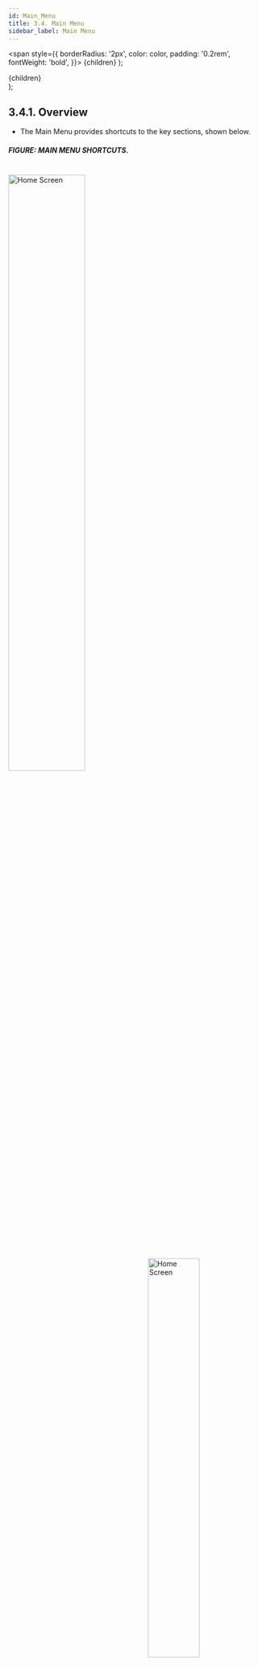 ```yaml
---
id: Main_Menu
title: 3.4. Main Menu
sidebar_label: Main Menu
---
```


  <span
    style={{
      borderRadius: '2px',
      color: color,
      padding: '0.2rem',
      fontWeight: 'bold',
    }}>
    {children}
  </span>
);

  <div
    style={{ 
         display: 'table',
    }}>
    {children}
  </div>
);


## 3.4.1. Overview
* The Main Menu provides shortcuts to the key sections, shown below.

##### FIGURE: MAIN MENU SHORTCUTS.
<br clear="right"/>
<img align="left" src={useBaseUrl("img/scrnshts/3.4.1_1_MainMenuShortcusts.svg")} alt="Home Screen" width="55%"/>
<img align="right" src={useBaseUrl("img/scrnshts/3.4.1_2_ShortcutScreenShot.png")} alt="Home Screen" width="45%"/>

<br clear="both"/>

* It can be accessed from any page in two ways:
	* Tapping the icon at the upper left of the screen, or
	* Swiping right from the left edge of the screen

		![Swipe Icon](../assets/App_LeftRightNav.png)

## 3.4.2. Home
Returns user to the Home Screen (Section 3.3).

## 3.4.3. Dashboard
**Functionality**
* Provides at-a-glance collection and billing data from various sources of the company
* Updated in real time as payments are made and recorded

**Key Users**
<table>
  <tr>
    <th>Designation</th>
    <th>Main Purpose</th>
    <th>Example Use Case</th>
  </tr>
  <tr>
    <td>CSA</td>
    <td>Reviewing the plant-wide collections that need to made</td>
    <td>Assessing the percentage of billed revenue which is still outstanding</td>
  </tr>
  <tr>
    <td>Cluster In-charge</td>
    <td>Summary of billing and collections in a specified time interval</td>
    <td>Tracking amount collected for different services (energy, connection, water, etc.) in the cluster</td>
  </tr>
  <tr>
    <td>State In-charge</td>
    <td>View current billing and collection for the portfolio</td>
    <td>Tracking total revenue, and the expected cash-flow from collections at each plant in the State</td>
  </tr>
</table>

**Page Details**

<br clear="right"/>
<img align="left" src={useBaseUrl("img/scrnshts/3.4_3_1_Dashboard.png")} alt="Home Screen" width="45%"/>

<Clear>

1. <u>Total Billing</u> is explained in Section 3.4.3.1
2. <u>Total Collection</u> is explained in Section 3.4.3.2
3. <u>Amounts</u> billed and collected for various services
4. <u>Filter</u> to select a specific plant and/or time interval

</Clear>
<br clear="both"/>

<br clear="right"/>
<img align="left" src={useBaseUrl("img/scrnshts/3.4_3_2_Dashboard.png")} alt="Home Screen" width="45%"/>

<Clear>

5.  <u>Collection Detail</u> details how the collection has been made:

  * POS — Collected in person by a field agent
  * Wallet — Payment made through an electronic wallet
  * Cash Card — Payments made through credit/debit cards

6.  <u>YTD Outstanding</u> refers to the outstanding payments that are yet to be made by customers from the beginning of the Calendar year

</Clear>
<br clear="both"/>


<!-- <img src="../docs/assets/3.14_PageDetails.png" width="50%"/>

![Page Details](./assets/3.14_PageDetails.png)

![Page Details](./assets/3.15_PageDetails2.png) -->

### 3.4.3.1. Total Billing
**Functionality**
* The Total Billing page summarises the revenue from each site

**Page Details**


<br clear="right"/>
<img align="left" src={useBaseUrl("img/scrnshts/3.4_3_3_TotalBilling.png")} alt="Total Billing" width="45%"/>

<Clear>

1. <u>Tabular Data</u> of each plant is described here. The columnar data includes:

  * Amount billed to prepaid customers
  * Amount billed to post-paid customers
  * Total amount billed to all customers
  * Percentage of customers billed

Arrows indicate month-on-month change in revenue:

  * <Highlight color="#FF0000"> ↓ </Highlight> Red -- revenue decrease
  * <Highlight color="#008000"> ↑ </Highlight> Green -- revenue increase

2.  <u>Total Bar</u> shows the total amount for all plants
3.  <u>Green Rows</u> show total amounts for each cluster of plants

</Clear>
<br clear="both"/>

<!-- ![Page Details](./assets/3.16_PageDetails3.png) -->

### 3.4.3.2. Total Collection
**Functionality**
* The Total Collection page summarises collections at each site

**Page Details**

<br clear="right"/>
<img align="left" src={useBaseUrl("img/scrnshts/3.4.3.2_TotalCollection.png")} alt="Total Collection" width="45%"/>

<Clear>

1.  <u>Tabular Data</u> of each plant
2.  <u>Total Bar</u> shows the total amount for all plants
3.  <u>Green Rows</u> show the total amounts for each cluster of plants

</Clear>
<br clear="both"/>

<!-- ![Page Details](./assets/3.17_PageDetails4.png) -->

## 3.4.4. Cash Register
**Functionality**
* The Cash Register page provides a historical account of each customer’s transactions
* It is updated in real time as payments are made and recorded
* A pie chart summarises the aggregate collections

**Key Users**
<table>
  <tr>
    <th>Designation</th>
    <th>Main Purpose</th>
    <th>Example Use Case</th>
  </tr>
  <tr>
    <td>CSA</td>
    <td>Tracking customer bills and payments</td>
    <td>Resolving disagreements about whether or when a bill was paid via a particular method or not</td>
  </tr>
  <tr>
    <td>Cluster In-charge</td>
    <td>Summary of collections in a specified time interval</td>
    <td>Tracking amount collected for different services (energy, connection, water, etc.) for plants in the cluster</td>
  </tr>
  <tr>
    <td>State In-charge</td>
    <td>Summary of collections within the state</td>
    <td>Tracking amount collected for different services for the entire state</td>
  </tr>
</table>

**Page Details**

<br clear="right"/>
<img align="left" src={useBaseUrl("img/scrnshts/3.4.4_CashRegister.png")} alt="Cash Register" width="45%"/>
<Clear>

1.  <u>Filter Bar</u> for selecting a plant and time interval
2.  <u>Pie Chart</u> splits the total collection into contributions from different services
3.  <u>Numerical Data</u> of amount collected for each service
4.  <u>Search Bar</u> for quickly locating a particular customer: user can type the name or the unique customer ID
5.  <u>Transaction Details</u> presents a list of all payments collected from customers in the selected time-frame, with most recent first
6.  <u>Tap</u> any entry to view customer's account page (Section 3.5.2)

</Clear>
<br clear="both"/>


<!-- ![Page Details](./assets/3.18_PageDetails5.png) -->

## 3.4.5. Spark Server
**Functionality**
* Gives limited access to smart Spark meter data
* The user may remotely switch meters on and off from here

**Key Users**

<table>
  <tr>
    <th>Designation</th>
    <th>Main Purpose</th>
    <th>Example Use Case</th>
  </tr>
  <tr>
    <td>Technician</td>
    <td>Review the status of the meter associated with a particular customer at the plant</td>
    <td>Checking whether the meter has automatically tripped into the off state</td>
  </tr>
  <tr>
    <td>CSA</td>
    <td>Same as Technician</td>
    <td>Checking the status of a particular meter</td>
  </tr>
  <tr>
    <td>Cluster In-charge</td>
    <td>Control the state of the meter for a particular customer or group of customers</td>
    <td>Shutting off the meter of a customer whose faulty appliance is impacting the whole distribution network</td>
  </tr>
  <tr>
    <td>State In-charge</td>
    <td>Same as Cluster In-charge</td>
    <td>Shutting down multiple meters at one time in the state of a technical emergency</td>
  </tr>
</table>

**Page Details**

<br clear="right"/>
<img align="left" src={useBaseUrl("img/scrnshts/3.4.5_1_SparkServer.png")} alt="Spark Server" width="45%"/>

<Clear>

1.  <u>Meter List</u>, with one row per meter, shows the associated customer and meter state:

  * <Highlight color="#FF0000"> * </Highlight>Red - Inactive
  * <Highlight color="#008000"> * </Highlight> Green - Active
  * <Highlight color="#0000FF"> * </Highlight> Blue - Auto

2.  <u>Search Bar</u>: find a specific entry by typing the customer name, ID, or meter number.
3.  <u>Plant Dropdown</u> used to select a particular plant

</Clear>
<br clear="both"/>
<br clear="right"/>
<img align="left" src={useBaseUrl("img/scrnshts/3.4.5_2_SparkServer.png")} alt="Spark Server" width="45%"/>

<Clear>

**On tapping any particular meter, the application redirects to the meter’s page**

1.  <u>Master Details</u> includes key customer and meter information
2.  <u>Meter Status</u> gives us the current meter activity status, and allows switching between ON, OFF, and AUTO
3.  <u>Reset Meter</u> option used to reset meter settings and details to default

</Clear>
<br clear="both"/>



<!-- ![Page Details](./assets/3.19_PageDetails6.png)

![Page Details](./assets/3.20_PageDetails7.png) -->

## 3.4.6. Receivable
**Functionality**
* The receivables section displays the bills and balance for every customer at a given plant
* Agents may register payments from customers to update their balance
* For users with access to multiple plants, information will only be displayed once a particular plant is selected

**Key Users**
<table>
  <tr>
    <th>Designation</th>
    <th>Main Purpose</th>
    <th>Example Use Case</th>
  </tr>
  <tr>
    <td>Operator</td>
    <td>Validate whether a customer is active</td>
    <td>Checking the cause when a customer comes to the plant to complain of a connection issue</td>
  </tr>
  <tr>
    <td>CSA</td>
    <td>View the expected revenue and outstanding from each customer at the plant</td>
    <td>Prioritising which customers (or ex-customers) the sales team should approach for settling arrears</td>
  </tr>
  <tr>
    <td>Cluster In-charge</td>
    <td>Summary of collections in a given time interval</td>
    <td>Comparing different plants’ collection performance for the current month</td>
  </tr>
  <tr>
    <td>State In-charge</td>
    <td>View customers with high outstanding accounts</td>
    <td>Reviewing customer payment history when deciding whether to deactivate or reactivate an account</td>
  </tr>
</table>

**Navigation**
Note that this page is also accessible directly from the Home Screen – see Section 3.4.2

**Page Details**


<img align="left" src={useBaseUrl("img/scrnshts/3.4.6_Receivable.png")} alt="Spark Server" width="45%"/>

<Clear>

1. <u>Filter Bar</u> used to show information according to:

  * Plant (number of customers in brackets)
  * Active/inactive customers
  * List sorting by billed amount or outstanding amount
  * Which service is being billed

2. <u>Billing Amounts</u> listed for each customer (with customer ID)

  * <Highlight color="#008000">Green</Highlight>: active customer
  * <Highlight color="#FF0000">Red</Highlight>: inactive customer

    Tapping a customer links to a menu of information explained in Section 3.5.2
    Payments may be registered by selecting the “Add Transaction” option

3. <u>Total Bar</u> shows the sum of each column, given the selected filters
4. <u>Search</u> quickly for a particular customer by typing their name or customer ID
5. <u>Dotted Icon</u> tapped to show the following options

    - Send SMS

</Clear>
<br clear="both"/>

<!-- ![Page Details](./assets/3.21_PAgeDetails8.png) -->

### 3.4.6.1. Aging Receivables
**Functionality**
* The Aging Receivables section displays separate lists of active and banned customers of a particular plant that are yet to pay their dues to the company.
* There are two lists – Active and Banned

The following are the pages that can be viewed through this functionality:

| Active | Banned |
|--|--|
|Detailed list of Active consumer statistics for every plant| Detailed list of Banned consumers for every plant|

<br clear="right"/>
<img align="left" src={useBaseUrl("img/scrnshts/3.4.6_2_AgingReceivables.png")} alt="Aging Receivables" width="45%"/>
<Clear>

**On tapping Send SMS**

The user must confirm that an SMS should be sent to all customers at a plant (see Section 3.10.6).

**On tapping Aging Receivables**

You will be directed to the active list of customers at the plant:

1. <u>Tabular Column</u> of all the active consumers at a particular site along with the total receivable that is still to be collected is displayed. The number in the brackets under the amount show the total number of consumers. The columnar data includes:

  * 45-60 days
  * 61-90 days
  * 91-120 days
  * Greater than 120 days

2. <u>Total Bar</u> displays the aggregated columnar results of the table.
3. <u>Navigation Bar</u> used to navigate between the Active consumer column and the Banned consumer column
4. <u>Green Rows</u> show total amounts for each cluster of plants

    ![Left Right Nav](/img/scrnshts/App_LeftRightNav.png)

**The next screenshot displays the result on tapping ‘Banned’**

</Clear>
<br clear="both"/>

<br clear="right"/>
<img align="left" src={useBaseUrl("img/scrnshts/3.4.6_3_AgingReceivables.png")} alt="Aging Receivables" width="45%"/>

<Clear>

1. <u>Tabular Column</u> of all the banned or inactive consumers at a particular site along with the total receivable that is still to be collected is displayed. The number in the brackets under the amount show the total number of consumers. The columnar data includes (Section XX):

* Less than 30 Days
* 30-60 Days
* 60-90 Days
* Greater than 90 Days

2. <u>Total Bar</u> displays the aggregated columnar results of the table.
3. <u>Navigation Bar</u> used to navigate between the Active consumer column and the Banned consumer column

    ![Left Right Nav](/img/scrnshts/App_LeftRightNav.png)

</Clear>

<br clear="both"/>

<!-- ![Page Details](./assets/3.22_Receivable.png)

![Page Details](./assets/3.23_Receivable2.png) -->

## 3.4.7. Contacts
**Functionality**
* The contacts page is a list of all company personnel, along with details such as their designation and mobile number
* The operators have been divided based on the company and the state they are working in

**Key Users**

<table>
  <tr>
    <th>Designation</th>
    <th>Main Purpose</th>
    <th>Example Use Case</th>
  </tr>
  <tr>
    <td>All Employees</td>
    <td>Access to individual employees contact</td>
    <td>To verify a decision made by another agent working at the company</td>
  </tr>
</table>

<br clear="both"/>
<br clear="right"/>
<img align="left" src={useBaseUrl("img/scrnshts/3.4.7_Contacts.png")} alt="Contacts" width="45%"/>

<Clear>

1.  <u>Search</u> for a particular contact by name, plant, or designation
2.  <u>Contact Details</u> of each operation is provided in alphabetical order

</Clear>
<br clear="both"/>

<!-- ![Contacts](./assets/3.24_Contacts.png) -->